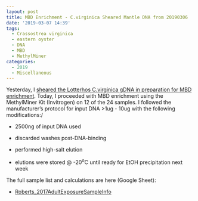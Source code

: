 ```yaml
---
layout: post
title: MBD Enrichment - C.virginica Sheared Mantle DNA from 20190306
date: '2019-03-07 14:39'
tags:
  - Crassostrea virginica
  - eastern oyster
  - DNA
  - MBD
  - MethylMiner
categories:
  - 2019
  - Miscellaneous
---
```

Yesterday, I [sheared the Lotterhos C.virginica gDNA in preparation for MBD enrichment](https://robertslab.github.io/sams-notebook/posts/2019/2019-03-06-DNA-Shearing-and-Bioanalyzer--Lotterhos-C.virginica-Mantle-gDNA-from-2018114/). Today, I proceeded with MBD enrichment using the MethylMiner Kit (Invitrogen) on 12 of the 24 samples. I followed the manufacturer's protocol for input DNA >1ug - 10ug with the following modifications:/

- 2500ng of input DNA used

- discarded washes post-DNA-binding

- performed high-salt elution

- elutions were stored @ -20<sup>o</sup>C until ready for EtOH precipitation next week

The full sample list and calculations are here (Google Sheet):

- [Roberts_2017AdultExposureSampleInfo](https://docs.google.com/spreadsheets/d/1cDLmp6jKf37gnPTwHDR07dNt-t3_jzGE2TC2afagouM/edit?usp=sharing)
